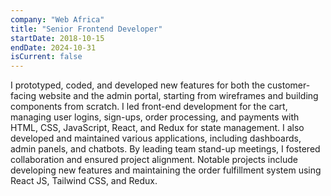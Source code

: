 ```yaml
---
company: "Web Africa"
title: "Senior Frontend Developer"
startDate: 2018-10-15
endDate: 2024-10-31
isCurrent: false
---
```


I prototyped, coded, and developed new features for both the customer-facing website and the admin portal, starting from wireframes and building components from scratch. I led front-end development for the cart, managing user logins, sign-ups, order processing, and payments with HTML, CSS, JavaScript, React, and Redux for state management. I also developed and maintained various applications, including dashboards, admin panels, and chatbots. By leading team stand-up meetings, I fostered collaboration and ensured project alignment. Notable projects include developing new features and maintaining the order fulfillment system using React JS, Tailwind CSS, and Redux.